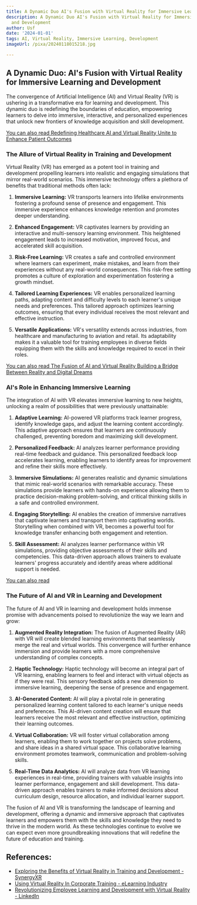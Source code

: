 ```yaml
---
title: A Dynamic Duo AI's Fusion with Virtual Reality for Immersive Learning and Development
description: A Dynamic Duo AI's Fusion with Virtual Reality for Immersive Learning
  and Development
author: Usf
date: '2024-01-01'
tags: AI, Virtual Reality, Immersive Learning, Development
imageUrl: /pixa/20240118015218.jpg

---
```

## A Dynamic  Duo: AI's Fusion  with Virtual Reality for Immersive Learning and Development

The convergence of Artificial Intelligence (AI) and Virtual Reality (VR) is ushering in a transformative era for learning and development. This dynamic  duo is  redefining  the boundaries of education, empowering learners to  delve into immersive, interactive, and personalized experiences that unlock new frontiers of knowledge acquisition and skill development.

[You can also  read Redefining Healthcare AI and Virtual Reality  Unite to Enhance Patient Outcomes](Redefining%20Healthcare%20AI%20and%20Virtual%20Reality%20Unite%20to%20Enhance%20Patient%20Outcomes)


### The Allure of Virtual Reality in Training and Development

Virtual Reality (VR) has emerged as a  potent tool in training and  development propelling learners into realistic  and engaging simulations that mirror real-world scenarios. This immersive technology offers a plethora of benefits that traditional methods often lack:

1. **Immersive  Learning:** VR transports learners into lifelike environments fostering a  profound sense of presence and engagement. This immersive  experience enhances knowledge retention and promotes deeper understanding.

2.  **Enhanced Engagement:** VR captivates learners by  providing an interactive and multi-sensory learning environment. This heightened engagement leads to increased motivation, improved focus,  and accelerated skill acquisition.

3. **Risk-Free Learning:** VR creates a safe and controlled environment where learners can experiment, make mistakes, and learn from their  experiences without any real-world consequences.  This  risk-free setting promotes a culture of exploration and experimentation fostering a growth  mindset.

4. **Tailored Learning Experiences:** VR enables personalized learning paths, adapting content and difficulty levels to each learner's unique needs and preferences. This tailored approach optimizes learning outcomes, ensuring that every individual receives the most relevant and effective instruction.

5. **Versatile Applications:**  VR's versatility extends across  industries, from healthcare and manufacturing to aviation  and retail. Its adaptability  makes it a valuable tool  for training employees in diverse fields equipping them with the skills and knowledge required to  excel in their roles.

[You  can also read The Fusion of AI and Virtual Reality Building a Bridge  Between  Reality and Digital Dreams](The%20Fusion%20of%20AI%20and%20Virtual%20Reality%20Building%20a%20Bridge%20Between%20Reality%20and%20Digital%20Dreams)


###  AI's Role in Enhancing Immersive Learning

The integration of AI  with VR elevates immersive learning  to new  heights, unlocking a  realm of possibilities that were previously unattainable:

1. **Adaptive Learning:** AI-powered VR platforms track learner progress, identify knowledge  gaps, and adjust  the learning  content accordingly. This adaptive approach ensures that learners are continuously challenged, preventing boredom and maximizing skill development.

2. **Personalized  Feedback:** AI analyzes learner performance providing real-time feedback and guidance. This personalized feedback loop accelerates learning, enabling learners to identify areas  for improvement and refine their skills more effectively.

3. **Immersive Simulations:** AI generates realistic and dynamic simulations  that mimic  real-world  scenarios with remarkable accuracy. These simulations  provide learners with hands-on experience allowing them to practice decision-making problem-solving, and critical thinking skills in a safe and controlled environment.

4. **Engaging Storytelling:** AI enables  the creation of immersive narratives that captivate learners and transport them into captivating worlds. Storytelling when combined with VR, becomes a powerful tool for knowledge transfer enhancing both engagement and retention.

5. **Skill Assessment:**  AI analyzes learner performance within  VR simulations, providing objective assessments of their  skills and competencies.  This data-driven approach allows  trainers to evaluate learners'  progress accurately and identify areas where additional support  is  needed.

[You can  also read ]()


### The Future of AI and VR  in Learning and Development

The future of AI and VR in learning and  development holds immense promise with advancements  poised to revolutionize the way we learn and grow:

1. **Augmented Reality Integration:** The fusion of Augmented Reality (AR) with VR will create blended learning environments that seamlessly merge the real  and virtual worlds. This convergence  will further enhance immersion and provide learners with a more comprehensive understanding of complex concepts.

2. **Haptic Technology:**  Haptic technology will become  an integral part of VR learning, enabling learners to feel and interact with virtual  objects  as if they were real. This  sensory feedback adds a new dimension to immersive learning, deepening the sense of presence and engagement.

3. **AI-Generated Content:** AI will  play a pivotal role in  generating personalized learning content tailored to each  learner's unique needs and preferences. This AI-driven content creation will ensure  that learners receive the most relevant and effective instruction, optimizing their learning outcomes.

4. **Virtual Collaboration:** VR will foster virtual collaboration among learners, enabling them  to work together on projects solve  problems, and share ideas in a shared virtual  space. This collaborative learning environment promotes teamwork, communication and problem-solving skills.

5. **Real-Time Data Analytics:** AI will analyze data from VR learning experiences in real-time, providing  trainers with  valuable insights into learner performance, engagement and  skill development.  This data-driven approach enables trainers to make informed decisions about curriculum design,  resource allocation, and individual learner support.

The fusion of AI and VR is  transforming the landscape of learning and  development,  offering a dynamic and immersive approach that captivates learners and empowers them with the skills and knowledge they need to thrive  in the modern world. As these technologies continue to evolve we can expect even more groundbreaking innovations that will redefine the future of education and training.

## References:
- [Exploring the Benefits of Virtual Reality in Training and Development - SynergyXR](https://synergyxr.com/blogs/benefits-of-virtual-reality-in-training-and-development/)
- [Using Virtual Reality In Corporate Training - eLearning Industry](https://elearningindustry.com/using-virtual-reality-in-corporate-training)
- [Revolutionizing Employee Learning and Development with Virtual Reality - LinkedIn](https://www.linkedin.com/pulse/revolutionizing-employee-learning-development-virtual-reality)
